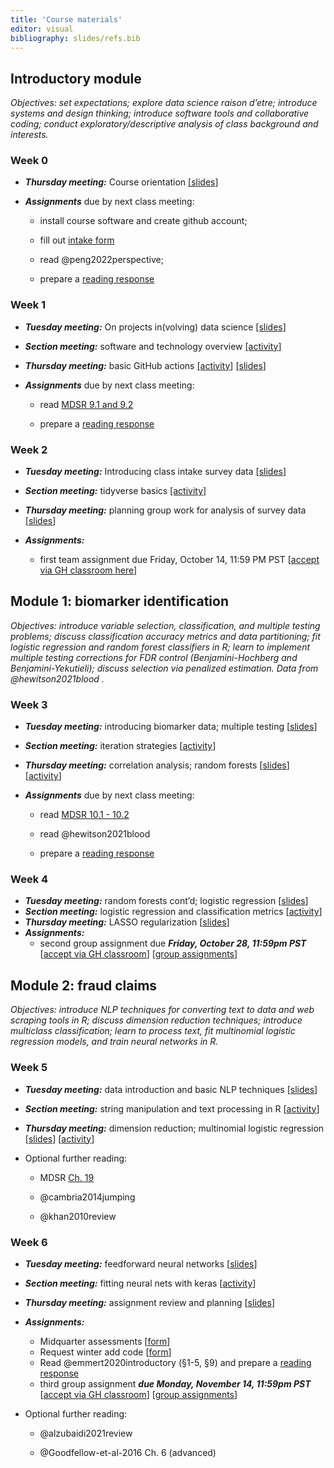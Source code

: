 ```yaml
---
title: 'Course materials'
editor: visual
bibliography: slides/refs.bib
---
```


## Introductory module

*Objectives: set expectations; explore data science raison d'etre; introduce systems and design thinking; introduce software tools and collaborative coding; conduct exploratory/descriptive analysis of class background and interests.*

### Week 0

-   ***Thursday meeting:*** Course orientation [\[slides](slides/week0-intro.qmd)\]

-   ***Assignments*** due by next class meeting:

    -   install course software and create github account;

    -   fill out [intake form](https://forms.gle/zQT8jc85Y71BKYV48)

    -   read @peng2022perspective;

    -   prepare a [reading response](https://forms.gle/n2GpNGMVXVaAXSWf9)

### Week 1 {#sec-week-1}

-   ***Tuesday meeting:*** On projects in(volving) data science [\[slides](slides/week1-perspectives.qmd)\]

-   ***Section meeting:*** software and technology overview [\[activity](labs/lab1-setup/lab1-setup.qmd)\]

-   ***Thursday meeting:*** basic GitHub actions [\[activity](activities/github-basics.qmd)\] [\[slides](slides/week1-github.qmd)\]

-   ***Assignments*** due by next class meeting:

    -   read [MDSR 9.1 and 9.2](https://mdsr-book.github.io/mdsr2e/ch-foundations.html#samples-and-populations)

    -   prepare a [reading response](https://forms.gle/jAekx68c7ju4GYxL7)

### Week 2

-   ***Tuesday meeting:*** Introducing class intake survey data [\[slides](slides/week2-classdata.qmd)\]

-   ***Section meeting:*** tidyverse basics [\[activity](labs/lab2-tidyverse/lab2-tidyverse.qmd)\]

-   ***Thursday meeting:*** planning group work for analysis of survey data \[[slides](slides/week2-workshop.qmd)\]

-   ***Assignments:***

    -   first team assignment due Friday, October 14, 11:59 PM PST \[[accept via GH classroom here](https://classroom.github.com/a/d-4iOFtd)\]

## Module 1: biomarker identification

*Objectives: introduce variable selection, classification, and multiple testing problems; discuss classification accuracy metrics and data partitioning; fit logistic regression and random forest classifiers in R; learn to implement multiple testing corrections for FDR control (Benjamini-Hochberg and Benjamini-Yekutieli); discuss selection via penalized estimation. Data from @hewitson2021blood .*

### Week 3

-   ***Tuesday meeting:*** introducing biomarker data; multiple testing \[[slides](slides/week3-biomarkers.qmd)\]

-   ***Section meeting:*** iteration strategies \[[activity](labs/lab3-iteration/lab3-iteration.qmd)\]

-   ***Thursday meeting:*** correlation analysis; random forests \[[slides](slides/week3-randomforest.qmd)\] \[[activity](activities/making-trees.qmd)\]

-   ***Assignments*** due by next class meeting:

    -   read [MDSR 10.1 - 10.2](https://mdsr-book.github.io/mdsr2e/ch-modeling.html)

    -   read @hewitson2021blood

    -   prepare a [reading response](https://forms.gle/o4QYoPh8tCAYswLt7)

### Week 4

-   ***Tuesday meeting:*** random forests cont'd; logistic regression \[[slides](slides/week4-logistic.qmd)\]
-   ***Section meeting:*** logistic regression and classification metrics \[[activity](labs/lab4-logistic/lab4-logistic.qmd)\]
-   ***Thursday meeting:*** LASSO regularization \[[slides](slides/week4-lasso.qmd)\]
-   ***Assignments:***
    -   second group assignment due ***Friday, October 28, 11:59pm PST*** \[[accept via GH classroom](https://classroom.github.com/a/YmfzBeRn)\] \[[group assignments](https://docs.google.com/spreadsheets/d/1rkPDeIrd6zhFB7wnVpbU6HYs1aM1RGz9ulU6ypaQrwU/edit?usp=sharing)\]

## Module 2: fraud claims

*Objectives: introduce NLP techniques for converting text to data and web scraping tools in R; discuss dimension reduction techniques; introduce multiclass classification; learn to process text, fit multinomial logistic regression models, and train neural networks in R.*

### Week 5

-   ***Tuesday meeting:*** data introduction and basic NLP techniques \[[slides](slides/week5-text.qmd)\]

-   ***Section meeting:*** string manipulation and text processing in R \[[activity](labs/lab5-text/lab5-text.qmd)\]

-   ***Thursday meeting:*** dimension reduction; multinomial logistic regression \[[slides](slides/week5-multinomial.qmd)\] \[[activity](activities/multinomial-logit.qmd)\]

-   Optional further reading:

    -   MDSR [Ch. 19](https://mdsr-book.github.io/mdsr2e/ch-text.html)

    -   @cambria2014jumping

    -   @khan2010review

### Week 6

-   ***Tuesday meeting:*** feedforward neural networks \[[slides](slides/week6-nn.qmd)\]

-   ***Section meeting:*** fitting neural nets with keras \[[activity](labs/lab6-nn/lab6-nn.qmd)\]

-   ***Thursday meeting:*** assignment review and planning \[[slides](slides/week6-planning.qmd)\]

-   ***Assignments:***

    -   Midquarter assessments \[[form](https://forms.gle/v7xUk83EfxiFEKVS9)\]
    -   Request winter add code \[[form](https://forms.gle/S8j2MPcnunU6Kzek9)\]
    -   Read @emmert2020introductory (§1-5, §9) and prepare a [reading response](https://forms.gle/FSAStof9zNCLBM578)
    -   third group assignment ***due Monday, November 14, 11:59pm PST*** \[[accept via GH classroom](https://classroom.github.com/a/jHAX1yAx)\] \[[group assignments](https://docs.google.com/spreadsheets/d/15hqIKKFG00LoFy1i0JBwSzZI3U66fKe9N3FDoH7pq2o/edit?usp=sharing)\]

-   Optional further reading:

    -   @alzubaidi2021review

    -   @Goodfellow-et-al-2016 Ch. 6 (advanced)
